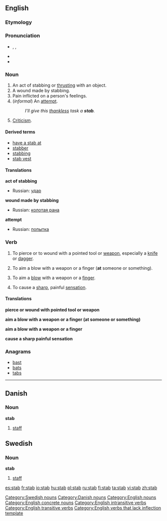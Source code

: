 ==English==
{{wikipedia}}

===Etymology===
{{ME.}}

===Pronunciation===
*{{AHD|stăb}}, {{IPA|/stæb/}}, {{SAMPA|/st{b/}}
*{{audio|en-us-stab.ogg|Audio (US)}}
*{{Rhymes|æb}}

===Noun===
{{en-noun}}

# An act of stabbing or [[thrust|thrusting]] with an object.
# A wound made by stabbing.
# Pain inflicted on a person's feelings.
#(''informal'') An [[attempt]].
#:''I'll give this [[thankless]] task a '''stab'''.''
# [[Criticism]].

====Derived terms====
*[[have a stab at]]
*[[stabber]]
*[[stabbing]]<!--adjective, noun-->
*[[stab vest]]

====Translations====
'''act of stabbing'''
{{top}}
{{mid}}
*Russian: [[удар]] {{m}}
{{bottom}}

'''wound made by stabbing'''
{{top}}
{{mid}}
*Russian: [[колотая рана]] {{f}}
{{bottom}}

'''attempt'''
{{top}}
{{mid}}
* Russian: [[попытка]] {{f}}
{{bottom}}

===Verb===
{{en-verb|stab|b|ed}}

#{{transitive}} To pierce or to wound with a pointed tool or [[weapon]], especially a [[knife]] or [[dagger]].
#{{transitive}} To aim a blow with a weapon or a finger ('''at''' someone or something).
#{{intransitive}} To aim a [[blow]] with a weapon or a [[finger]].
#{{intransitive}} To cause a [[sharp]], painful [[sensation]].

====Translations====
'''pierce or wound with pointed tool or weapon'''
{{top}}
{{mid}}
{{bottom}}

'''aim a blow with a weapon or a finger (at someone or something)'''
<!--this is the TRANSITIVE sense-->
{{top}}
{{mid}}
{{bottom}}

'''aim a blow with a weapon or a finger'''
<!--this is the INTRANSITIVE sense-->
{{top}}
{{mid}}
{{bottom}}

'''cause a sharp painful sensation'''
{{top}}
{{mid}}
{{bottom}}

===Anagrams===
*[[bast]]
*[[bat]]s
*[[tab]]s

----

==Danish==

===Noun===
'''stab''' {{c}}

#[[staff]]

==Swedish==

===Noun===
'''stab''' {{c}}

#[[staff]]

[[Category:Swedish nouns]]
[[Category:Danish nouns]]
[[Category:English nouns]]
[[Category:English concrete nouns]]
[[Category:English intransitive verbs]]
[[Category:English transitive verbs]]
[[Category:English verbs that lack inflection template]]

[[es:stab]]
[[fr:stab]]
[[io:stab]]
[[hu:stab]]
[[pl:stab]]
[[ru:stab]]
[[fi:stab]]
[[ta:stab]]
[[vi:stab]]
[[zh:stab]]